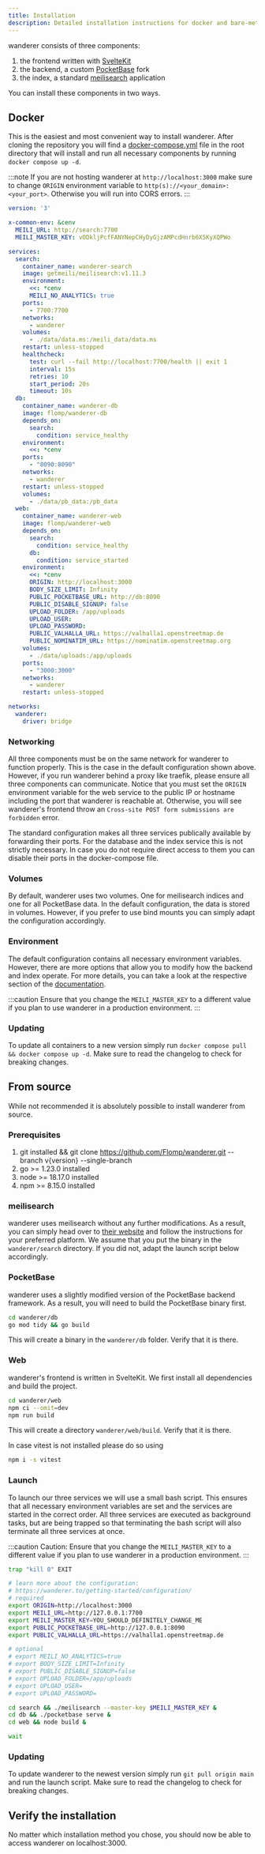 ```yaml
---
title: Installation
description: Detailed installation instructions for docker and bare-metal
---
```


wanderer consists of three components: 
1. the frontend written with [SvelteKit](https://github.com/sveltejs/kit)
2. the backend, a custom [PocketBase](https://github.com/pocketbase/pocketbase) fork
3. the index, a standard [meilisearch](https://github.com/meilisearch/meilisearch) application

You can install these components in two ways.

## Docker

This is the easiest and most convenient way to install wanderer. After cloning the repository you will find a [docker-compose.yml](https://github.com/Flomp/wanderer/blob/main/docker-compose.yml) file in the root directory that will install and run all necessary components by running `docker compose up -d`.

:::note
If you are not hosting wanderer at `http://localhost:3000` make sure to change `ORIGIN` environment variable to `http(s)://<your_domain>:<your_port>`. Otherwise you will run into CORS errors.
:::

```yml
version: '3'

x-common-env: &cenv
  MEILI_URL: http://search:7700
  MEILI_MASTER_KEY: vODkljPcfFANYNepCHyDyGjzAMPcdHnrb6X5KyXQPWo

services:
  search:
    container_name: wanderer-search
    image: getmeili/meilisearch:v1.11.3
    environment:
      <<: *cenv
      MEILI_NO_ANALYTICS: true
    ports:
      - 7700:7700
    networks:
      - wanderer
    volumes:
      - ./data/data.ms:/meili_data/data.ms
    restart: unless-stopped
    healthcheck:
      test: curl --fail http://localhost:7700/health || exit 1
      interval: 15s
      retries: 10
      start_period: 20s
      timeout: 10s
  db:
    container_name: wanderer-db
    image: flomp/wanderer-db
    depends_on:
      search:
        condition: service_healthy
    environment:
      <<: *cenv
    ports:
      - "8090:8090"
    networks:
      - wanderer
    restart: unless-stopped
    volumes:
      - ./data/pb_data:/pb_data
  web:
    container_name: wanderer-web
    image: flomp/wanderer-web
    depends_on:
      search:
        condition: service_healthy
      db:
        condition: service_started
    environment:
      <<: *cenv
      ORIGIN: http://localhost:3000
      BODY_SIZE_LIMIT: Infinity
      PUBLIC_POCKETBASE_URL: http://db:8090
      PUBLIC_DISABLE_SIGNUP: false
      UPLOAD_FOLDER: /app/uploads
      UPLOAD_USER:
      UPLOAD_PASSWORD:
      PUBLIC_VALHALLA_URL: https://valhalla1.openstreetmap.de
      PUBLIC_NOMINATIM_URL: https://nominatim.openstreetmap.org
    volumes:
      - ./data/uploads:/app/uploads
    ports:
      - "3000:3000"
    networks:
      - wanderer
    restart: unless-stopped

networks:
  wanderer:
    driver: bridge
```
### Networking
All three components must be on the same network for wanderer to function properly. This is the case in the default configuration shown above. However, if you run wanderer behind a proxy like traefik, please ensure all three components can communicate.
Notice that you must set the `ORIGIN` environment variable for the web service to the public IP or hostname including the port that wanderer is reachable at. Otherwise, you will see wanderer's frontend throw an `Cross-site POST form submissions are forbidden` error.

The standard configuration makes all three services publically available by forwarding their ports. For the database and the index service this is not strictly necessary. In case you do not require direct access to them you can disable their ports in the docker-compose file.

### Volumes
By default, wanderer uses two volumes. One for meilisearch indices and one for all PocketBase data. In the default configuration, the data is stored in volumes. However, if you prefer to use bind mounts you can simply adapt the configuration accordingly.

### Environment
The default configuration contains all necessary environment variables. However, there are more options that allow you to modify how the backend and index operate. For more details, you can take a look at the respective section of the [documentation](/getting-started/configuration).

:::caution
Ensure that you change the `MEILI_MASTER_KEY` to a different value if you plan to use wanderer in a production environment.
:::

### Updating

To update all containers to a new version simply run `docker compose pull && docker compose up -d`. Make sure to read the changelog to check for breaking changes.

## From source

While not recommended it is absolutely possible to install wanderer from source. 

### Prerequisites
1. git installed && git clone https://github.com/Flomp/wanderer.git --branch v{version} --single-branch
2. go >= 1.23.0 installed
3. node >= 18.17.0 installed
4. npm >= 8.15.0 installed

### meilisearch
wanderer uses meilisearch without any further modifications. As a result, you can simply head over to [their website](https://www.meilisearch.com/docs/learn/getting_started/installation) and follow the instructions for your preferred platform. We assume that you put the binary in the `wanderer/search` directory. If you did not, adapt the launch script below accordingly.

### PocketBase
wanderer uses a slightly modified version of the PocketBase backend framework. As a result, you will need to build the PocketBase binary first.
```bash
cd wanderer/db
go mod tidy && go build
```
This will create a binary in the `wanderer/db` folder. Verify that it is there.

### Web
wanderer's frontend is written in SvelteKit. We first install all dependencies and build the project.
```bash
cd wanderer/web
npm ci --omit=dev
npm run build
```

This will create a directory `wanderer/web/build`. Verify that it is there.

In case vitest is not installed please do so using
```bash
npm i -s vitest
```

### Launch

To launch our three services we will use a small bash script. This ensures that all necessary environment variables are set and the services are started in the correct order. All three services are executed as background tasks, but are being trapped so that terminating the bash script will also terminate all three services at once.

:::caution
Caution: Ensure that you change the `MEILI_MASTER_KEY` to a different value if you plan to use wanderer in a production environment.
:::

```bash
trap "kill 0" EXIT

# learn more about the configuration:
# https://wanderer.to/getting-started/configuration/
# required
export ORIGIN=http://localhost:3000
export MEILI_URL=http://127.0.0.1:7700
export MEILI_MASTER_KEY=YOU_SHOULD_DEFINITELY_CHANGE_ME
export PUBLIC_POCKETBASE_URL=http://127.0.0.1:8090
export PUBLIC_VALHALLA_URL=https://valhalla1.openstreetmap.de

# optional
# export MEILI_NO_ANALYTICS=true
# export BODY_SIZE_LIMIT=Infinity
# export PUBLIC_DISABLE_SIGNUP=false
# export UPLOAD_FOLDER=/app/uploads
# export UPLOAD_USER=
# export UPLOAD_PASSWORD=

cd search && ./meilisearch --master-key $MEILI_MASTER_KEY &
cd db && ./pocketbase serve &
cd web && node build &

wait
```

### Updating

To update wanderer to the newest version simply run `git pull origin main` and run the launch script. Make sure to read the changelog to check for breaking changes.

## Verify the installation
No matter which installation method you chose, you should now be able to access wanderer on localhost:3000.
